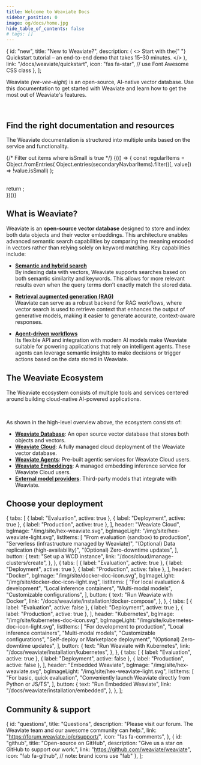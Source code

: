```yaml
---
title: Welcome to Weaviate Docs
sidebar_position: 0
image: og/docs/home.jpg
hide_table_of_contents: false
# tags: []
---
```



  {
    id: "new",
    title: "New to Weaviate?",
    description: (
      <>
        Start with the{" "}
        <span className={styles.highlight}>Quickstart tutorial</span> – an
        end-to-end demo that takes 15–30 minutes.
      </>
    ),
    link: "/docs/weaviate/quickstart",
    icon: "fas fa-star", // use Font Awesome CSS class
  },
];

Weaviate _(we-vee-eight)_ is an open-source, AI-native vector database. Use
this documentation to get started with Weaviate and learn how to get the
most out of Weaviate's features.

<CardsSection items={welcomeCardsData} className={styles.smallCards} />

<br />

## Find the right documentation and resources

The Weaviate documentation is structured into multiple units based on the service and functionality.

{/* Filter out items where isSmall is true */}
{(() => {
  const regularItems = Object.fromEntries(
    Object.entries(secondaryNavbarItems).filter(([, value]) => !value.isSmall)
  );
  
  <br />
  return <CardsSection items={regularItems} />;
  <br />
})()}

## What is Weaviate?

Weaviate is an **open-source vector database** designed to store and index both data objects and their vector embeddings. This architecture enables advanced semantic search capabilities by comparing the meaning encoded in vectors rather than relying solely on keyword matching. Key capabilities include:

- **[Semantic and hybrid search](./search/basics.md)**  
  By indexing data with vectors, Weaviate supports searches based on both semantic similarity and keywords. This allows for more relevant results even when the query terms don’t exactly match the stored data.

- **[Retrieval augmented generation (RAG)](./search/generative.md)**  
  Weaviate can serve as a robust backend for RAG workflows, where vector search is used to retrieve context that enhances the output of generative models, making it easier to generate accurate, context-aware responses.

- **[Agent-driven workflows](../agents/index.md)**  
  Its flexible API and integration with modern AI models make Weaviate suitable for powering applications that rely on intelligent agents. These agents can leverage semantic insights to make decisions or trigger actions based on the data stored in Weaviate.

## The Weaviate Ecosystem

The Weaviate ecosystem consists of multiple tools and services centered around building cloud-native AI-powered applications.


<DocsImage
  image={WeaviateEcosystem}
  alt="The Weaviate Ecosystem"
  layout="below"
/>
<br />

As shown in the high-level overview above, the ecosystem consists of:

- **[Weaviate Database](#what-is-weaviate)**: An open source vector database that stores both objects and vectors.
- **[Weaviate Cloud](/docs/cloud)**: A fully managed cloud deployment of the Weaviate vector database.
- **[Weaviate Agents](/docs/agents)**: Pre-built agentic services for Weaviate Cloud users.
- **[Weaviate Embeddings](/docs/cloud/embeddings)**: A managed embedding inference service for Weaviate Cloud users.
- **[External model providers](/docs/weaviate/model-providers)**: Third-party models that integrate with Weaviate.

## Choose your deployment

  {
    tabs: [
      { label: "Evaluation", active: true },
      { label: "Deployment", active: true },
      { label: "Production", active: true },
    ],
    header: "Weaviate Cloud",
    bgImage: "/img/site/hex-weaviate.svg",
    bgImageLight: "/img/site/hex-weaviate-light.svg",
    listItems: [
      "From evaluation (sandbox) to production",
      "Serverless (infrastructure managed by Weaviate)",
      "(Optional) Data replication (high-availability)",
      "(Optional) Zero-downtime updates",
    ],
    button: {
      text: "Set up a WCD instance",
      link: "/docs/cloud/manage-clusters/create",
    },
  },
  {
    tabs: [
      { label: "Evaluation", active: true },
      { label: "Deployment", active: true },
      { label: "Production", active: false },
    ],
    header: "Docker",
    bgImage: "/img/site/docker-doc-icon.svg",
    bgImageLight: "/img/site/docker-doc-icon-light.svg",
    listItems: [
      "For local evaluation & development",
      "Local inference containers",
      "Multi-modal models",
      "Customizable configurations",
    ],
    button: {
      text: "Run Weaviate with Docker",
      link: "/docs/weaviate/installation/docker-compose",
    },
  },
  {
    tabs: [
      { label: "Evaluation", active: false },
      { label: "Deployment", active: true },
      { label: "Production", active: true },
    ],
    header: "Kubernetes",
    bgImage: "/img/site/kubernetes-doc-icon.svg",
    bgImageLight: "/img/site/kubernetes-doc-icon-light.svg",
    listItems: [
      "For development to production",
      "Local inference containers",
      "Multi-modal models",
      "Customizable configurations",
      "Self-deploy or Marketplace deployment",
      "(Optional) Zero-downtime updates",
    ],
    button: {
      text: "Run Weaviate with Kubernetes",
      link: "/docs/weaviate/installation/kubernetes",
    },
  },
  {
    tabs: [
      { label: "Evaluation", active: true },
      { label: "Deployment", active: false },
      { label: "Production", active: false },
    ],
    header: "Embedded Weaviate",
    bgImage: "/img/site/hex-weaviate.svg",
    bgImageLight: "/img/site/hex-weaviate-light.svg",
    listItems: [
      "For basic, quick evaluation",
      "Conveniently launch Weaviate directly from Python or JS/TS",
    ],
    button: {
      text: "Run Embedded Weaviate",
      link: "/docs/weaviate/installation/embedded",
    },
  },
];

<DeploymentCards items={deploymentCardsData} />

## Community & support

  {
    id: "questions",
    title: "Questions",
    description:
      "Please visit our forum. The Weaviate team and our awesome community can help.",
    link: "https://forum.weaviate.io/c/support/",
    icon: "fas fa-comments",
  },
  {
    id: "github",
    title: "Open-source on GitHub",
    description: "Give us a star on GitHub to support our work.",
    link: "https://github.com/weaviate/weaviate",
    icon: "fab fa-github", // note: brand icons use "fab"
  },
];

<CardsSection items={communityCardsData} />
